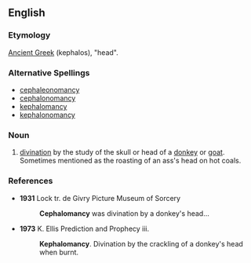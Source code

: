 ==English==

===Etymology===
[[Ancient Greek]] (kephalos), "head". 

===Alternative Spellings===
*[[cephaleonomancy]]
*[[cephalonomancy]]
*[[kephalomancy]]
*[[kephalonomancy]]

===Noun===
{{en-noun|-}}

# [[divination]] by the study of the skull or head of a [[donkey]] or [[goat]]. Sometimes mentioned as the roasting of an ass's head on hot coals.

===References===
*'''1931''' Lock tr. de Givry Picture Museum of Sorcery
*:'''Cephalomancy''' was divination by a donkey's head...

*'''1973''' K. Ellis Prediction and Prophecy iii.
*:'''Kephalomancy'''. Divination by the crackling of a donkey's head when burnt.